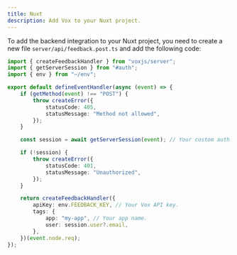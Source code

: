 ```yaml
---
title: Nuxt
description: Add Vox to your Nuxt project.
---
```


To add the backend integration to your Nuxt project, you need to create a new file `server/api/feedback.post.ts` and add the following code:

```ts
import { createFeedbackHandler } from "voxjs/server";
import { getServerSession } from "#auth";
import { env } from "~/env";

export default defineEventHandler(async (event) => {
	if (getMethod(event) !== "POST") {
		throw createError({
			statusCode: 405,
			statusMessage: "Method not allowed",
		});
	}

	const session = await getServerSession(event); // Your custom auth logic.

	if (!session) {
		throw createError({
			statusCode: 401,
			statusMessage: "Unauthorized",
		});
	}

	return createFeedbackHandler({
		apiKey: env.FEEDBACK_KEY, // Your Vox API key.
		tags: {
			app: "my-app", // Your app name.
			user: session.user?.email,
		},
	})(event.node.req);
});
```
